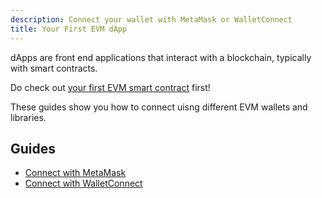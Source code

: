 ```yaml
---
description: Connect your wallet with MetaMask or WalletConnect
title: Your First EVM dApp
---
```


dApps are front end applications that interact with a blockchain,
typically with smart contracts.

Do check out [your first EVM smart contract](./smart-contracts/) first!

These guides show you how to connect uisng different EVM wallets and libraries.

## Guides

* [Connect with MetaMask](./dapps/connect-with-metamask/)
* [Connect with WalletConnect](./dapps/connect-with-walletconnect/)
